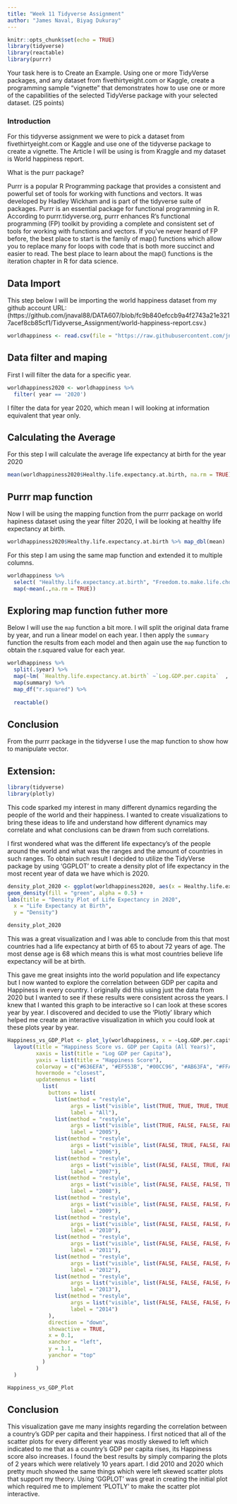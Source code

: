```yaml
---
title: "Week 11 Tidyverse Assignment"
author: "James Naval, Biyag Dukuray"
---
```


```r
knitr::opts_chunk$set(echo = TRUE)
library(tidyverse)
library(reactable)
library(purrr)
```

Your task here is to Create an Example.  Using one or more TidyVerse packages, and any dataset from fivethirtyeight.com or Kaggle, create a programming sample “vignette” that demonstrates how to use one or more of the capabilities of the selected TidyVerse package with your selected dataset. (25 points)

### Introduction

For this tidyverse assignment we were to pick a dataset from fivethirtyeight.com or Kaggle and use one of the tidyverse package to create a vignette. The Article I will be using is from Kraggle and my dataset is World happiness report.

What is the purr package?

Purrr is a popular R Programming package that provides a consistent and powerful set of tools for working with functions and vectors. It was developed by Hadley Wickham and is part of the tidyverse suite of packages. Purrr is an essential package for functional programming in R. According to purrr.tidyverse.org, purrr enhances R’s functional programming (FP) toolkit by providing a complete and consistent set of tools for working with functions and vectors. If you’ve never heard of FP before, the best place to start is the family of map() functions which allow you to replace many for loops with code that is both more succinct and easier to read. The best place to learn about the map() functions is the iteration chapter in R for data science.

## Data Import

This step below I will be importing the world happiness dataset from my github account URL: (https://github.com/jnaval88/DATA607/blob/fc9b840efccb9a4f2743a21e3217acef8cb85cf1/Tidyverse_Assignment/world-happiness-report.csv.)

```r
worldhappiness <- read.csv(file = "https://raw.githubusercontent.com/jnaval88/DATA607/main/Tidyverse_Assignment/world-happiness-report.csv")
```

## Data filter and maping 

First I will filter the data for a specific year.

```r
worldhappiness2020 <- worldhappiness %>% 
  filter( year == '2020')
```
I filter the data for year 2020, which mean I will looking at information equivalent that year only.

## Calculating the Average

For this step I will calculate the average life expectancy at birth for the year 2020
```r
mean(worldhappiness2020$Healthy.life.expectancy.at.birth, na.rm = TRUE)

```

## Purrr map function

Now I will be using the mapping function from the purrr package on world hapiness dataset using the year filter 2020, I will be looking at healthy life expectancy at birth.

```r

worldhappiness2020$Healthy.life.expectancy.at.birth %>% map_dbl(mean)

```

For this step I am using the same map function and extended it to multiple columns.
```r
worldhappiness %>% 
  select( "Healthy.life.expectancy.at.birth", "Freedom.to.make.life.choices" ) %>% 
  map(~mean(.,na.rm = TRUE))
```

## Exploring map function futher more

Below I will use the `map` function a bit more. I will split the original data frame by year, and run a linear model on each year. I then apply the `summary` function the results from each model and then again use the `map` function to obtain the r.squared value for each year. 
```r
worldhappiness %>%  
  split(.$year) %>% 
  map(~lm( `Healthy.life.expectancy.at.birth` ~`Log.GDP.per.capita`  , data = .) ) %>% 
  map(summary) %>% 
  map_df("r.squared") %>% 
  
  reactable()
```

## Conclusion
From the purrr package in the tidyverse I use the map function to show how to manipulate vector.

## Extension:

```r
library(tidyverse)
library(plotly)
```

This code sparked my interest in many different dynamics regarding the people of the world and their happiness. I wanted to create visualizations to bring these ideas to life and understand how different dynamics may correlate and what conclusions can be drawn from such correlations.

I first wondered what was the different life expectancy's of the people around the world and what was the ranges and the amount of countries in such ranges. To obtain such result I decided to utilize the TidyVerse package by using 'GGPLOT' to create a density plot of life expectancy in the most recent year of data we have which is 2020.

```r
density_plot_2020 <- ggplot(worldhappiness2020, aes(x = Healthy.life.expectancy.at.birth)) +
geom_density(fill = "green", alpha = 0.5) + 
labs(title = "Density Plot of Life Expectancy in 2020",
  x = "Life Expectancy at Birth",
  y = "Density")

density_plot_2020
```

This was a great visualization and I was able to conclude from this that most countries had a life expectancy at birth of 65 to about 72 years of age. The most dense age is 68 which means this is what most countries believe life expectancy will be at birth.

This gave me great insights into the world population and life expectancy but I now wanted to explore the correlation between GDP per capita and Happiness in every country. I originally did this using just the data from 2020 but I wanted to see if these results were consistent across the years. I knew that I wanted this graph to be interactive so I can look at these scores year by year. I discovered and decided to use the 'Plotly' library which helped me create an interactive visualization in which you could look at these plots year by year.

```r

Happiness_vs_GDP_Plot <- plot_ly(worldhappiness, x = ~Log.GDP.per.capita, y = ~Life.Ladder, color = ~as.factor(year), type = "scatter", mode = "markers") %>%
  layout(title = "Happiness Score vs. GDP per Capita (All Years)",
         xaxis = list(title = "Log GDP per Capita"),
         yaxis = list(title = "Happiness Score"),
         colorway = c("#636EFA", "#EF553B", "#00CC96", "#AB63FA", "#FFA15A", "#19D3F3", "#FF6692", "#B6E880", "#FF97FF", "#FECB52"),
         hovermode = "closest",
         updatemenus = list(
           list(
             buttons = list(
               list(method = "restyle",
                    args = list("visible", list(TRUE, TRUE, TRUE, TRUE, TRUE, TRUE, TRUE, TRUE, TRUE, TRUE)),
                    label = "All"),
               list(method = "restyle",
                    args = list("visible", list(TRUE, FALSE, FALSE, FALSE, FALSE, FALSE, FALSE, FALSE, FALSE, FALSE)),
                    label = "2005"),
               list(method = "restyle",
                    args = list("visible", list(FALSE, TRUE, FALSE, FALSE, FALSE, FALSE, FALSE, FALSE, FALSE, FALSE)),
                    label = "2006"),
               list(method = "restyle",
                    args = list("visible", list(FALSE, FALSE, TRUE, FALSE, FALSE, FALSE, FALSE, FALSE, FALSE, FALSE)),
                    label = "2007"),
               list(method = "restyle",
                    args = list("visible", list(FALSE, FALSE, FALSE, TRUE, FALSE, FALSE, FALSE, FALSE, FALSE, FALSE)),
                    label = "2008"),
               list(method = "restyle",
                    args = list("visible", list(FALSE, FALSE, FALSE, FALSE, TRUE, FALSE, FALSE, FALSE, FALSE, FALSE)),
                    label = "2009"),
               list(method = "restyle",
                    args = list("visible", list(FALSE, FALSE, FALSE, FALSE, FALSE, TRUE, FALSE, FALSE, FALSE, FALSE)),
                    label = "2010"),
               list(method = "restyle",
                    args = list("visible", list(FALSE, FALSE, FALSE, FALSE, FALSE, FALSE, TRUE, FALSE, FALSE, FALSE)),
                    label = "2011"),
               list(method = "restyle",
                    args = list("visible", list(FALSE, FALSE, FALSE, FALSE, FALSE, FALSE, FALSE, TRUE, FALSE, FALSE)),
                    label = "2012"),
               list(method = "restyle",
                    args = list("visible", list(FALSE, FALSE, FALSE, FALSE, FALSE, FALSE, FALSE, FALSE, TRUE, FALSE)),
                    label = "2013"),
               list(method = "restyle",
                    args = list("visible", list(FALSE, FALSE, FALSE, FALSE, FALSE, FALSE, FALSE, FALSE, FALSE, TRUE)),
                    label = "2014")
             ),
             direction = "down",
             showactive = TRUE,
             x = 0.1,
             xanchor = "left",
             y = 1.1,
             yanchor = "top"
           )
         )
  )

Happiness_vs_GDP_Plot
```

## Conclusion

This visualization gave me many insights regarding the correlation between a country's GDP per capita and their happiness. I first noticed that all of the scatter plots for every different year was mostly skewed to left which indicated to me that as a country's GDP per capita rises, its Happiness score also increases. I found the best results by simply comparing the plots of 2 years which were relatively 10 years apart. I did 2010 and 2020 which pretty much showed the same things which were left skewed scatter plots that support my theory. Using 'GGPLOT' was great in creating the initial plot which required me to implement 'PLOTLY' to make the scatter plot interactive.
